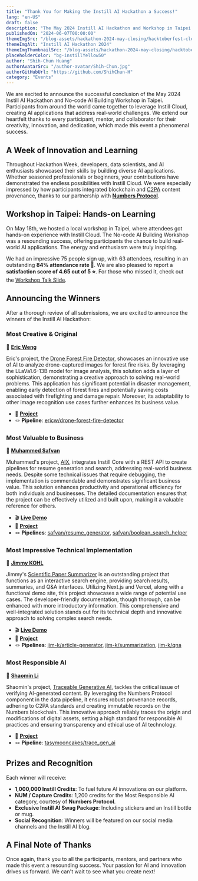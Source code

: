 ```yaml
---
title: "Thank You for Making the Instill AI Hackathon a Success!"
lang: "en-US"
draft: false
description: "The May 2024 Instill AI Hackathon and Workshop in Taipei were a great success, featuring innovative AI projects and high engagement. Winners received Instill Credits, swag, and recognition, highlighting the power of Instill Cloud and fostering a vibrant community."
publishedOn: "2024-06-07T00:00:00"
themeImgSrc: "/blog-assets/hackathon-2024-may-closing/hacktoberfest-closing.webp"
themeImgAlt: "Instill AI Hackathon 2024"
themeImgThumbnailSrc: "/blog-assets/hackathon-2024-may-closing/hacktoberfest-closing.webp"
placeholderColor: "bg-instillYellow50"
author: "Shih-Chun Huang"
authorAvatarSrc: "/author-avatar/Shih-Chun.jpg"
authorGitHubUrl: "https://github.com/ShihChun-H"
category: "Events"
---
```


We are excited to announce the successful conclusion of the May 2024 Instill AI Hackathon and No-code AI Building Workshop in Taipei.
Participants from around the world came together to leverage Instill Cloud, creating AI applications that address real-world challenges. 
We extend our heartfelt thanks to every participant, mentor, and collaborator for their creativity, innovation, and dedication, which made this event a phenomenal success.

## A Week of Innovation and Learning

Throughout Hackathon Week, developers, data scientists, and AI enthusiasts showcased their skills by building diverse AI applications.
Whether seasoned professionals or beginners, your contributions have demonstrated the endless possibilities with Instill Cloud.
We were especially impressed by how participants integrated blockchain and [C2PA](https://c2pa.org/) content provenance, thanks to our partnership with [**Numbers Protocol**](https://www.numbersprotocol.io/).

## Workshop in Taipei: Hands-on Learning

On May 18th, we hosted a local workshop in Taipei, where attendees got hands-on experience with Instill Cloud.
The No-code AI Building Workshop was a resounding success, offering participants the chance to build real-world AI applications.
The energy and enthusiasm were truly inspiring.

We had an impressive 75 people sign up, with 63 attendees, resulting in an outstanding **84% attendance rate 🎉**.
We are also pleased to report a **satisfaction score of 4.65 out of 5 ⭐️**.
For those who missed it, check out the [Workshop Talk Slide](https://docs.google.com/presentation/d/1QasBJ42rLi-XCsAdmhBd87rgWVuULVE2U58xn1nGEHU/edit?usp=sharing).

<ZoomableImg
  src="/blog-assets/hackathon-2024-may-closing/taipei-workshop.jpg"
  alt="No-code AI Building Workshop in Taipei"
/>

## Announcing the Winners

After a thorough review of all submissions, we are excited to announce the winners of the Instill AI Hackathon:

### Most Creative & Original

👑 **[Eric Weng](https://github.com/ericweichun)**

Eric's project, the [Drone Forest Fire Detector](https://github.com/ericweichun/instill-drone-forest-fire-detector), showcases an innovative use of AI to analyze drone-captured images for forest fire risks.
By leveraging the LLaVa1.6-13B model for image analysis, this solution adds a layer of sophistication, demonstrating a creative approach to solving real-world problems.
This application has significant potential in disaster management, enabling early detection of forest fires and potentially saving costs associated with firefighting and damage repair.
Moreover, its adaptability to other image recognition use cases further enhances its business value.

- 🐙 [**Project**](https://github.com/ericweichun/instill-drone-forest-fire-detector)
- 🪢 **Pipeline**: [ericw/drone-forest-fire-detector](https://instill.tech/ericw/pipelines/drone-forest-fire-detector)

### Most Valuable to Business

👑 **[Muhammed Safvan](https://github.com/Safvan-tsy)**

Muhammed's project, [AIX](https://github.com/Safvan-tsy/aix), integrates Instill Core with a REST API to create pipelines for resume generation and search, addressing real-world business needs.
Despite some technical issues that require debugging, the implementation is commendable and demonstrates significant business value.
This solution enhances productivity and operational efficiency for both individuals and businesses.
The detailed documentation ensures that the project can be effectively utilized and built upon, making it a valuable reference for others.

- 🎬 [**Live Demo**](https://aix-web.vercel.app/)
- 🐙 [**Project**](https://github.com/Safvan-tsy/aix)
- 🪢 **Pipelines**: [safvan/resume_generator](https://instill.tech/safvan/pipelines/resume_generator), [safvan/boolean_search_helper](https://instill.tech/safvan/pipelines/boolean_search_helper)

### Most Impressive Technical Implementation

👑 **[Jimmy KOHL](https://github.com/jimmy-kohl-pro)**

Jimmy's [Scientific Paper Summarizer](https://github.com/jimmy-kohl-pro/scientific-paper-summarizer) is an outstanding project that functions as an interactive search engine, providing search results, summaries, and Q&A interfaces.
Utilizing Next.js and Vercel, along with a functional demo site, this project showcases a wide range of potential use cases.
The developer-friendly documentation, though thorough, can be enhanced with more introductory information.
This comprehensive and well-integrated solution stands out for its technical depth and innovative approach to solving complex search needs.

- 🎬 [**Live Demo**](https://scientific-paper-summarizer.apps.uraki.dev/)
- 🐙 [**Project**](https://github.com/jimmy-kohl-pro/scientific-paper-summarizer)
- 🪢 **Pipelines**: [jim-k/article-generator](https://instill.tech/jim-k/pipelines/article-generator), [jim-k/summarization](https://instill.tech/jim-k/pipelines/summarization), [jim-k/qna](https://instill.tech/jim-k/pipelines/qna)

### Most Responsible AI

👑 **[Shaomin Li](https://github.com/tastymooncakes)**

Shaomin's project, [Traceable Generative AI](https://github.com/tastymooncakes/trace-gen-ai), tackles the critical issue of verifying AI-generated content.
By leveraging the Numbers Protocol component in the data pipeline, it ensures robust provenance records, adhering to C2PA standards and creating immutable records on the Numbers blockchain.
This innovative approach reliably traces the origin and modifications of digital assets, setting a high standard for responsible AI practices and ensuring transparency and ethical use of AI technology.

- 🐙 [**Project**](https://github.com/tastymooncakes/trace-gen-ai)
- 🪢 **Pipeline**: [tasymooncakes/trace_gen_ai](https://instill.tech/tasymooncakes/pipelines/trace_gen_ai)

## Prizes and Recognition

Each winner will receive:

- **1,000,000 Instill Credits**: To fuel future AI innovations on our platform.
- **NUM / Capture Credits**: 1,200 credits for the Most Responsible AI category, courtesy of **Numbers Protocol**.
- **Exclusive Instill AI Swag Package**: Including stickers and an Instill bottle or mug.
- **Social Recognition**: Winners will be featured on our social media channels and the Instill AI blog.

## A Final Note of Thanks

Once again, thank you to all the participants, mentors, and partners who made this event a resounding success.
Your passion for AI and innovation drives us forward. We can't wait to see what you create next!

<CtaButton
  text="Join Our Discord Community"
  link="https://discord.gg/sevxWsqpGh"
/>